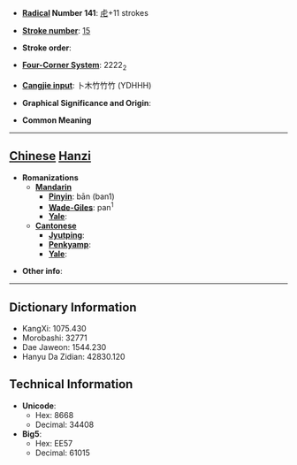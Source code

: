 * '''[[Wiktionary:Chinese radical index| Radical]] Number 141''': [[Wiktionary:Chinese radical index 虍|虍]]+11 strokes

* '''[[Wiktionary:Chinese total strokes index|Stroke number]]''': [[Wiktionary:Chinese total strokes index 15|15]]

* '''Stroke order''': 

* '''[[Wiktionary:Chinese four corner index|Four-Corner System]]''': 2222<sub>2</sub>

* '''[[Wiktionary:Chinese Cangjie index|Cangjie input]]''': 卜木竹竹竹 (YDHHH)

* '''Graphical Significance and Origin''': 

* '''Common Meaning'''

----

== [[Chinese]] [[Hanzi]] ==

* '''Romanizations'''
** '''[[Mandarin]]'''
*** '''[[Pinyin]]''': bān (ban1)
*** '''[[Wade-Giles]]''': pan<sup>1</sup>
*** '''[[Yale]]''': 
** '''[[Cantonese]]'''
*** '''[[Jyutping]]''':
*** '''[[Penkyamp]]''': 
*** '''[[Yale]]''': 

* '''Other info''': 

----

== Dictionary Information ==

* KangXi: 1075.430
* Morobashi: 32771
* Dae Jaweon: 1544.230
* Hanyu Da Zidian: 42830.120

== Technical Information ==

* '''Unicode''':
** Hex: 8668
** Decimal: 34408
* '''Big5''':
** Hex: EE57
** Decimal: 61015